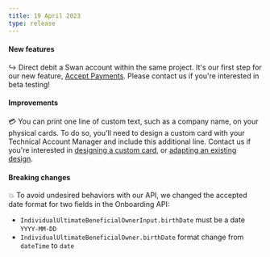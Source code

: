 ```yaml
---
title: 19 April 2023
type: release
---
```


<h4>New features</h4>

↪️ Direct debit a Swan account within the same project.
It's our first step for our new feature, [Accept Payments](/topics/merchants/idd).
Please contact us if you're interested in beta testing!

<h4>Improvements</h4>

💳 You can print one line of custom text, such as a company name, on your physical cards.
To do so, you'll need to design a custom card with your Technical Account Manager and include this additional line.
Contact us if you're interested in [designing a custom card](/topics/cards/design/guide-custom), or [adapting an existing design](/topics/cards/physical/guide-print#print-additional-line).

<h4>Breaking changes</h4>

💥 To avoid undesired behaviors with our API, we changed the accepted date format for two fields in the Onboarding API:

- `IndividualUltimateBeneficialOwnerInput.birthDate` must be a date `YYYY-MM-DD`
- `IndividualUltimateBeneficialOwner.birthDate` format change from `dateTime` to `date`
